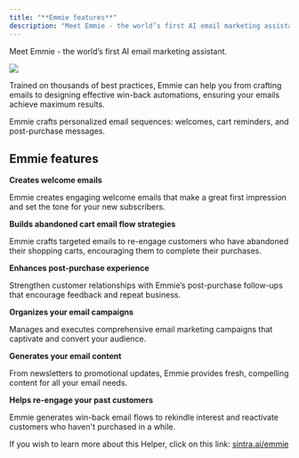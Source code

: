 ```yaml
---
title: "**Emmie features**"
description: "Meet Emmie - the world’s first AI email marketing assistant."
---
```


Meet Emmie - the world’s first AI email marketing assistant.

![](https://downloads.intercomcdn.com/i/o/1114402484/974c11c49b03c5c91dea5fd6/image.png?expires=1754573400&signature=0e38c08caf57d7784e90aaf7bf5d1b18e9c666a9817ef5a1a4e0f99770467d69&req=dSEmEs1%2Bn4VXXfMW1HO4zXvhKbsSO%2FgiNLzizsJ0TxAa9U3S%2Bl%2BOSrAOGHem%0AbiUB%0A)

Trained on thousands of best practices, Emmie can help you from crafting emails to designing effective win-back automations, ensuring your emails achieve maximum results.

Emmie crafts personalized email sequences: welcomes, cart reminders, and post-purchase messages.

## **Emmie features**

**Creates welcome emails**

Emmie creates engaging welcome emails that make a great first impression and set the tone for your new subscribers.

**Builds abandoned cart email flow strategies**

Emmie crafts targeted emails to re-engage customers who have abandoned their shopping carts, encouraging them to complete their purchases.

**Enhances post-purchase experience**

Strengthen customer relationships with Emmie’s post-purchase follow-ups that encourage feedback and repeat business.

**Organizes your email campaigns**

Manages and executes comprehensive email marketing campaigns that captivate and convert your audience.

**Generates your email content**

From newsletters to promotional updates, Emmie provides fresh, compelling content for all your email needs.

**Helps re-engage your past customers**

Emmie generates win-back email flows to rekindle interest and reactivate customers who haven't purchased in a while.

If you wish to learn more about this Helper, click on this link: [sintra.ai/emmie](https://sintra.ai/emmie)